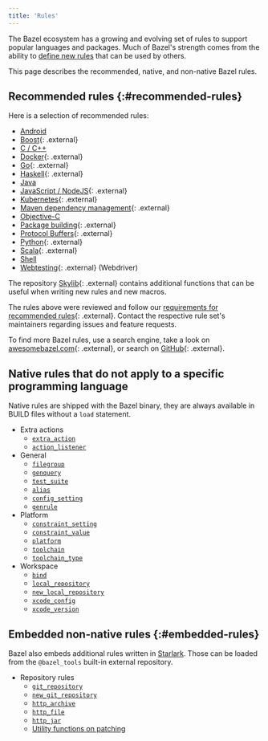 ```yaml
---
title: 'Rules'
---
```


The Bazel ecosystem has a growing and evolving set of rules to support popular
languages and packages. Much of Bazel's strength comes from the ability to
[define new rules](/versions/6.0.0/extending/concepts) that can be used by others.

This page describes the recommended, native, and non-native Bazel rules.

## Recommended rules {:#recommended-rules}

Here is a selection of recommended rules:

* [Android](/versions/6.0.0/docs/bazel-and-android)
* [Boost](https://github.com/nelhage/rules_boost){: .external}
* [C / C++](/versions/6.0.0/docs/bazel-and-cpp)
* [Docker](https://github.com/bazelbuild/rules_docker){: .external}
* [Go](https://github.com/bazelbuild/rules_go){: .external}
* [Haskell](https://github.com/tweag/rules_haskell){: .external}
* [Java](/versions/6.0.0/docs/bazel-and-java)
* [JavaScript / NodeJS](https://github.com/bazelbuild/rules_nodejs){: .external}
* [Kubernetes](https://github.com/bazelbuild/rules_k8s){: .external}
* [Maven dependency management](https://github.com/bazelbuild/rules_jvm_external){: .external}
* [Objective-C](/versions/6.0.0/docs/bazel-and-apple)
* [Package building](https://github.com/bazelbuild/rules_pkg){: .external}
* [Protocol Buffers](https://github.com/bazelbuild/rules_proto#protobuf-rules-for-bazel){: .external}
* [Python](https://github.com/bazelbuild/rules_python){: .external}
* [Scala](https://github.com/bazelbuild/rules_scala){: .external}
* [Shell](/versions/6.0.0/reference/be/shell)
* [Webtesting](https://github.com/bazelbuild/rules_webtesting){: .external} (Webdriver)

The repository [Skylib](https://github.com/bazelbuild/bazel-skylib){: .external} contains
additional functions that can be useful when writing new rules and new
macros.

The rules above were reviewed and follow our
[requirements for recommended rules](/versions/6.0.0/community/recommended-rules){: .external}.
Contact the respective rule set's maintainers regarding issues and feature
requests.

To find more Bazel rules, use a search engine, take a look on
[awesomebazel.com](https://awesomebazel.com/){: .external}, or search on
[GitHub](https://github.com/search?o=desc&q=bazel+rules&s=stars&type=Repositories){: .external}.

## Native rules that do not apply to a specific programming language

Native rules are shipped with the Bazel binary, they are always available in
BUILD files without a `load` statement.

* Extra actions
  - [`extra_action`](/versions/6.0.0/reference/be/extra-actions#extra_action)
  - [`action_listener`](/versions/6.0.0/reference/be/extra-actions#action_listener)
* General
  - [`filegroup`](/versions/6.0.0/reference/be/general#filegroup)
  - [`genquery`](/versions/6.0.0/reference/be/general#genquery)
  - [`test_suite`](/versions/6.0.0/reference/be/general#test_suite)
  - [`alias`](/versions/6.0.0/reference/be/general#alias)
  - [`config_setting`](/versions/6.0.0/reference/be/general#config_setting)
  - [`genrule`](/versions/6.0.0/reference/be/general#genrule)
* Platform
  - [`constraint_setting`](/versions/6.0.0/reference/be/platform#constraint_setting)
  - [`constraint_value`](/versions/6.0.0/reference/be/platform#constraint_value)
  - [`platform`](/versions/6.0.0/reference/be/platform#platform)
  - [`toolchain`](/versions/6.0.0/reference/be/platform#toolchain)
  - [`toolchain_type`](/versions/6.0.0/reference/be/platform#toolchain_type)
* Workspace
  - [`bind`](/versions/6.0.0/reference/be/workspace#bind)
  - [`local_repository`](/versions/6.0.0/reference/be/workspace#local_repository)
  - [`new_local_repository`](/versions/6.0.0/reference/be/workspace#new_local_repository)
  - [`xcode_config`](/versions/6.0.0/reference/be/objective-c#xcode_config)
  - [`xcode_version`](/versions/6.0.0/reference/be/objective-c#xcode_version)

## Embedded non-native rules {:#embedded-rules}

Bazel also embeds additional rules written in [Starlark](/versions/6.0.0/rules/language). Those can be loaded from
the `@bazel_tools` built-in external repository.

* Repository rules
  - [`git_repository`](/versions/6.0.0/rules/lib/repo/git#git_repository)
  - [`new_git_repository`](/versions/6.0.0/rules/lib/repo/git#new_git_repository)
  - [`http_archive`](/versions/6.0.0/rules/lib/repo/http#http_archive)
  - [`http_file`](/versions/6.0.0/rules/lib/repo/http#http_archive)
  - [`http_jar`](/versions/6.0.0/rules/lib/repo/http#http_jar)
  - [Utility functions on patching](/versions/6.0.0/rules/lib/repo/utils)
